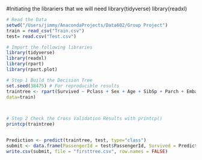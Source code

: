 #Initiating the librariers that we will need
library(tidyverse)
library(readxl)



```{r}
# Read the Data
setwd("/Users/jimmy/AnacondaProjects/Data602/Group Project")
train = read_csv("Train.csv")
test= read.csv("Test.csv")
```

```{r}
# Import the following libraries
library(tidyverse)
library(readxl)
library(rpart)
library(rpart.plot)

# Step 1 Build the Decision Tree
set.seed(38475) # For reproducible results
traintree <- rpart(Survived ~ Pclass + Sex + Age + SibSp + Parch + Embarked, method='class',
data=train)
                


# Step 2 Check the Cross Validation Results with printcp()
printcp(traintree)



```

```{r}
Prediction <- predict(traintree, test, type="class")
submit <- data.frame(PassengerId = test$PassengerId, Survived = Prediction)
write.csv(submit, file = "firsttree.csv", row.names = FALSE)
```








